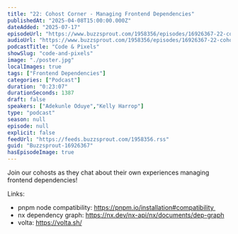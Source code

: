 ```yaml
---
title: "22: Cohost Corner - Managing Frontend Dependencies"
publishedAt: "2025-04-08T15:00:00.000Z"
dateAdded: "2025-07-17"
episodeUrl: "https://www.buzzsprout.com/1958356/episodes/16926367-22-cohost-corner-managing-frontend-dependencies.mp3"
audioUrl: "https://www.buzzsprout.com/1958356/episodes/16926367-22-cohost-corner-managing-frontend-dependencies.mp3"
podcastTitle: "Code & Pixels"
showSlug: "code-and-pixels"
image: "./poster.jpg"
localImages: true
tags: ["Frontend Dependencies"]
categories: ["Podcast"]
duration: "0:23:07"
durationSeconds: 1387
draft: false
speakers: ["Adekunle Oduye","Kelly Harrop"]
type: "podcast"
season: null
episode: null
explicit: false
feedUrl: "https://feeds.buzzsprout.com/1958356.rss"
guid: "Buzzsprout-16926367"
hasEpisodeImage: true
---
```

Join our cohosts as they chat about their own experiences managing frontend dependencies!

Links:

-   pnpm node compatibility: https://pnpm.io/installation#compatibility 
-   nx dependency graph: https://nx.dev/nx-api/nx/documents/dep-graph
-   volta: https://volta.sh/
